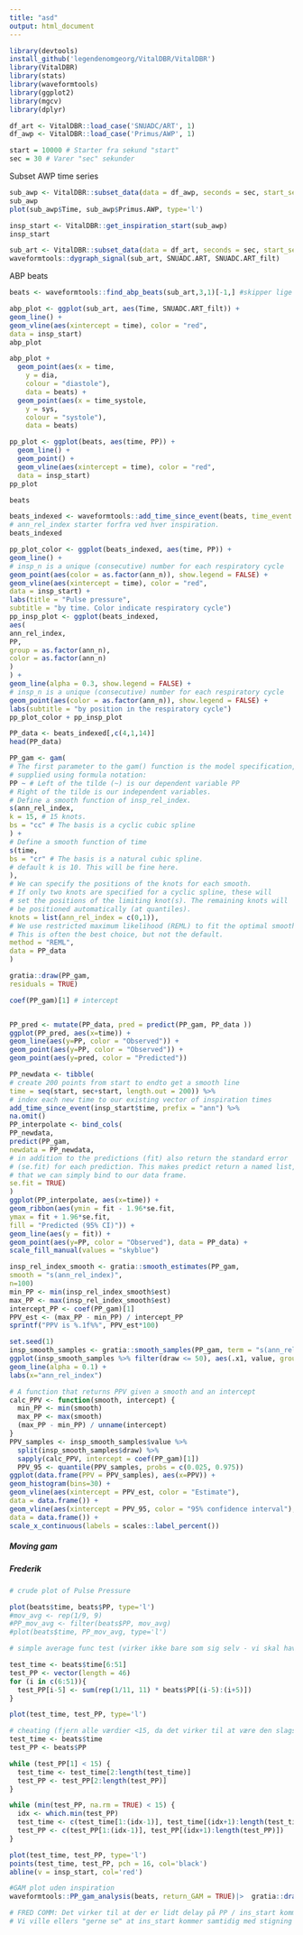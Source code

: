 ```yaml
---
title: "asd"
output: html_document
---
```



```r
library(devtools)
install_github('legendenomgeorg/VitalDBR/VitalDBR')
library(VitalDBR)
library(stats)
library(waveformtools)
library(ggplot2)
library(mgcv)
library(dplyr)
```

```r
df_art <- VitalDBR::load_case('SNUADC/ART', 1)
df_awp <- VitalDBR::load_case('Primus/AWP', 1)
```


```r
start = 10000 # Starter fra sekund "start"
sec = 30 # Varer "sec" sekunder 
```

Subset AWP time series
```r
sub_awp <- VitalDBR::subset_data(data = df_awp, seconds = sec, start_sec = start)
sub_awp
plot(sub_awp$Time, sub_awp$Primus.AWP, type='l')
```


```r
insp_start <- VitalDBR::get_inspiration_start(sub_awp)
insp_start
```


```r
sub_art <- VitalDBR::subset_data(data = df_art, seconds = sec, start_sec = start, filter=TRUE)
waveformtools::dygraph_signal(sub_art, SNUADC.ART, SNUADC.ART_filt)

```

ABP beats
```r
beats <- waveformtools::find_abp_beats(sub_art,3,1)[-1,] #skipper lige første row, fordi der ikke er noget pp værdi der

```

```r
abp_plot <- ggplot(sub_art, aes(Time, SNUADC.ART_filt)) +
geom_line() +
geom_vline(aes(xintercept = time), color = "red",
data = insp_start)
abp_plot
```


```r
abp_plot +
  geom_point(aes(x = time,
    y = dia,
    colour = "diastole"),
    data = beats) +
  geom_point(aes(x = time_systole,
    y = sys,
    colour = "systole"),
    data = beats)
```


```r
pp_plot <- ggplot(beats, aes(time, PP)) +
  geom_line() +
  geom_point() +
  geom_vline(aes(xintercept = time), color = "red",
  data = insp_start)
pp_plot
```

```r
beats
```




```r
beats_indexed <- waveformtools::add_time_since_event(beats, time_event = insp_start$time)
# ann_rel_index starter forfra ved hver inspiration. 
beats_indexed
```

```r
pp_plot_color <- ggplot(beats_indexed, aes(time, PP)) +
geom_line() +
# insp_n is a unique (consecutive) number for each respiratory cycle
geom_point(aes(color = as.factor(ann_n)), show.legend = FALSE) +
geom_vline(aes(xintercept = time), color = "red",
data = insp_start) +
labs(title = "Pulse pressure",
subtitle = "by time. Color indicate respiratory cycle")
pp_insp_plot <- ggplot(beats_indexed,
aes(
ann_rel_index,
PP,
group = as.factor(ann_n),
color = as.factor(ann_n)
)
) +
geom_line(alpha = 0.3, show.legend = FALSE) +
# insp_n is a unique (consecutive) number for each respiratory cycle
geom_point(aes(color = as.factor(ann_n)), show.legend = FALSE) +
labs(subtitle = "by position in the respiratory cycle")
pp_plot_color + pp_insp_plot
```
```r
PP_data <- beats_indexed[,c(4,1,14)]
head(PP_data)
```



```r
PP_gam <- gam(
# The first parameter to the gam() function is the model specification,
# supplied using formula notation:
PP ~ # Left of the tilde (~) is our dependent variable PP
# Right of the tilde is our independent variables.
# Define a smooth function of insp_rel_index.
s(ann_rel_index,
k = 15, # 15 knots.
bs = "cc" # The basis is a cyclic cubic spline
) +
# Define a smooth function of time
s(time,
bs = "cr" # The basis is a natural cubic spline.
# default k is 10. This will be fine here.
),
# We can specify the positions of the knots for each smooth.
# If only two knots are specified for a cyclic spline, these will
# set the positions of the limiting knot(s). The remaining knots will
# be positioned automatically (at quantiles).
knots = list(ann_rel_index = c(0,1)),
# We use restricted maximum likelihood (REML) to fit the optimal smoothing parameter.
# This is often the best choice, but not the default.
method = "REML",
data = PP_data
)
```

```r
gratia::draw(PP_gam,
residuals = TRUE)
```


```r
coef(PP_gam)[1] # intercept



```



```r
PP_pred <- mutate(PP_data, pred = predict(PP_gam, PP_data ))
ggplot(PP_pred, aes(x=time)) +
geom_line(aes(y=PP, color = "Observed")) +
geom_point(aes(y=PP, color = "Observed")) +
geom_point(aes(y=pred, color = "Predicted"))
```



```r

PP_newdata <- tibble(
# create 200 points from start to endto get a smooth line
time = seq(start, sec+start, length.out = 200)) %>% 
# index each new time to our existing vector of inspiration times
add_time_since_event(insp_start$time, prefix = "ann") %>%
na.omit()
PP_interpolate <- bind_cols(
PP_newdata,
predict(PP_gam,
newdata = PP_newdata,
# in addition to the predictions (fit) also return the standard error
# (se.fit) for each prediction. This makes predict return a named list,
# that we can simply bind to our data frame.
se.fit = TRUE)
)
ggplot(PP_interpolate, aes(x=time)) +
geom_ribbon(aes(ymin = fit - 1.96*se.fit,
ymax = fit + 1.96*se.fit,
fill = "Predicted (95% CI)")) +
geom_line(aes(y = fit)) +
geom_point(aes(y=PP, color = "Observed"), data = PP_data) +
scale_fill_manual(values = "skyblue")
```


```r
insp_rel_index_smooth <- gratia::smooth_estimates(PP_gam,
smooth = "s(ann_rel_index)",
n=100)
min_PP <- min(insp_rel_index_smooth$est)
max_PP <- max(insp_rel_index_smooth$est)
intercept_PP <- coef(PP_gam)[1]
PPV_est <- (max_PP - min_PP) / intercept_PP
sprintf("PPV is %.1f%%", PPV_est*100)
```

```r
set.seed(1)
insp_smooth_samples <- gratia::smooth_samples(PP_gam, term = "s(ann_rel_index)", n = 5000)
ggplot(insp_smooth_samples %>% filter(draw <= 50), aes(.x1, value, group = draw)) +
geom_line(alpha = 0.1) +
labs(x="ann_rel_index")
```

```r
# A function that returns PPV given a smooth and an intercept
calc_PPV <- function(smooth, intercept) {
  min_PP <- min(smooth)
  max_PP <- max(smooth)
  (max_PP - min_PP) / unname(intercept)
}
PPV_samples <- insp_smooth_samples$value %>%
  split(insp_smooth_samples$draw) %>%
  sapply(calc_PPV, intercept = coef(PP_gam)[1])
  PPV_95 <- quantile(PPV_samples, probs = c(0.025, 0.975))
ggplot(data.frame(PPV = PPV_samples), aes(x=PPV)) +
geom_histogram(bins=30) +
geom_vline(aes(xintercept = PPV_est, color = "Estimate"),
data = data.frame()) +
geom_vline(aes(xintercept = PPV_95, color = "95% confidence interval"),
data = data.frame()) +
scale_x_continuous(labels = scales::label_percent())
```



##### Moving gam





























##### Frederik

```r
# crude plot of Pulse Pressure

plot(beats$time, beats$PP, type='l')
#mov_avg <- rep(1/9, 9)
#PP_mov_avg <- filter(beats$PP, mov_avg)
#plot(beats$time, PP_mov_avg, type='l')
```


```r
# simple average func test (virker ikke bare som sig selv - vi skal have filtreret dataen)

test_time <- beats$time[6:51]
test_PP <- vector(length = 46)
for (i in c(6:51)){
  test_PP[i-5] <- sum(rep(1/11, 11) * beats$PP[(i-5):(i+5)])
}

plot(test_time, test_PP, type='l')
```


```r
# cheating (fjern alle værdier <15, da det virker til at være den slags støj vi finder mest her)
test_time <- beats$time
test_PP <- beats$PP

while (test_PP[1] < 15) {
  test_time <- test_time[2:length(test_time)]
  test_PP <- test_PP[2:length(test_PP)]
}

while (min(test_PP, na.rm = TRUE) < 15) {
  idx <- which.min(test_PP)
  test_time <- c(test_time[1:(idx-1)], test_time[(idx+1):length(test_time)])
  test_PP <- c(test_PP[1:(idx-1)], test_PP[(idx+1):length(test_PP)])
}

plot(test_time, test_PP, type='l')
points(test_time, test_PP, pch = 16, col='black')
abline(v = insp_start, col='red')

#GAM plot uden inspiration
waveformtools::PP_gam_analysis(beats, return_GAM = TRUE)|>  gratia::draw()
```

```r
# FRED COMM: Det virker til at der er lidt delay på PP / ins_start kommer for tidligt.
# Vi ville ellers "gerne se" at ins_start kommer samtidig med stigning i PP, men den kommer mest før
```





